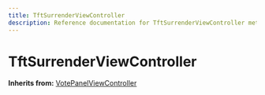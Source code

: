 ```yaml
---
title: TftSurrenderViewController
description: Reference documentation for TftSurrenderViewController meta class
---
```



# TftSurrenderViewController

**Inherits from:** [VotePanelViewController](/classes/votepanelviewcontroller)

<ClassDetails file="/db/classes/TftSurrenderViewController.8951df59dce5.json" />
